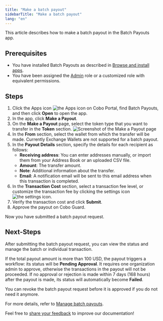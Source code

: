 ```yaml
---
title: "Make a batch payout"
sidebarTitle: "Make a batch payout"
lang: "en"
---
```


This article describes how to make a batch payout in the Batch Payouts app.

## Prerequisites

- You have installed Batch Payouts as described in [Browse and install apps](/en/portal/portal-apps/browse-and-install).
- You have been assigned the [Admin](/en/portal/organization/roles-and-permissions) role or a customized role with equivalent permissions.

## Steps

1. Click the Apps icon <img src="/en/images/common/icon_apps.svg" className="icon" alt="the Apps icon" /> on Cobo Portal, find Batch Payouts, and then click **Open** to open the app.
2. In the app, click **Make a Payout**.
3. On the **Make a Payout** page, select the token type that you want to transfer in the **Token** section.
    <img src="/en/images/portal-apps/batch-payouts/make_payout.png" className="screenshot_full_screen" alt="Screenshot of the Make a Payout page" />
4. In the **From** section, select the wallet from which the transfer will be made.
    <Note>Currently Exchange Wallets are not supported for a batch payout.</Note>
5. In the **Payout Details** section, specify the details for each recipient as follows:
    - **Receiving address**: You can enter addresses manually, or import them from your Address Book or an uploaded CSV file.
    - **Amount**: The transfer amount.
    - **Note**: Additional information about the transfer.
    - **Email**: A notification email will be sent to this email address when this transaction is completed.
6. In the **Transaction Cost** section, select a transaction fee level, or customize the transaction fee by clicking the settings icon <img src="/en/images/common/icon_advanced.svg" className="icon" alt="the settings icon" />.
7. Verify the transaction cost and click **Submit**.
8. Approve the payout on Cobo Guard.

Now you have submitted a batch payout request. 

## Next-Steps

After submitting the batch payout request, you can view the status and manage the batch or individual transaction. 

If the total payout amount is more than 100 USD, the payout triggers a workflow: its status will be **Pending Approval**. It requires one organization admin to approve, otherwise the transactions in the payout will not be proceeded. If no approval or rejection is made within 7 days (168 hours) after the payout is made, its status will automatically become **Failed**.

You can revoke the batch payout request before it is approved if you do not need it anymore.

For more details, refer to [Manage batch payouts](/en/apps/batch-payouts/manage-payouts).

<Tip>Feel free to [share your feedback](https://forms.zohopublic.com/cobo/form/DocumentFeedbackForm/formperma/QvLOhxJv1_JMsJ-1dleZ8Itb_7rzN-LtgvsDdxosoVI?referrername=manuals) to improve our documentation!</Tip>